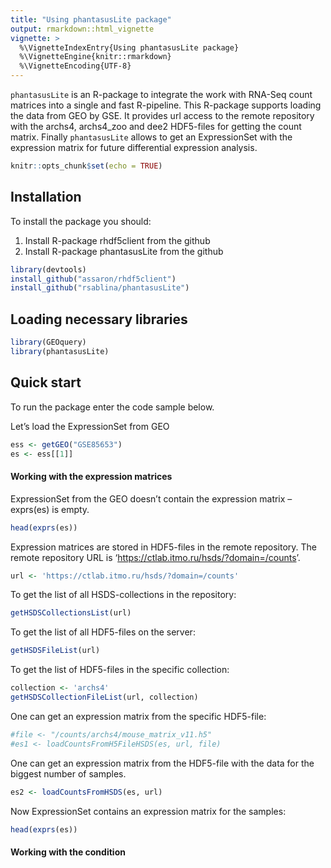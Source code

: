 ```yaml
---
title: "Using phantasusLite package"
output: rmarkdown::html_vignette
vignette: >
  %\VignetteIndexEntry{Using phantasusLite package}
  %\VignetteEngine{knitr::rmarkdown}
  %\VignetteEncoding{UTF-8}
---
```


`phantasusLite` is an R-package to integrate the work with RNA-Seq count matrices into a single and fast R-pipeline. This R-package supports loading the data from GEO by GSE. It provides url access to the remote repository with the archs4, archs4_zoo and dee2 HDF5-files for getting the count matrix. Finally `phantasusLite` allows to get an ExpressionSet with the expression matrix for future differential expression analysis.

```r
knitr::opts_chunk$set(echo = TRUE)
```

## Installation

To install the package you should:

1.  Install R-package rhdf5client from the github
2.  Install R-package phantasusLite from the github

```r
library(devtools)
install_github("assaron/rhdf5client")
install_github("rsablina/phantasusLite")
```

## Loading necessary libraries

```r
library(GEOquery)
library(phantasusLite)
```

## Quick start

To run the package enter the code sample below.

Let's load the ExpressionSet from GEO

```r
ess <- getGEO("GSE85653")
es <- ess[[1]]
```

#### Working with the expression matrices

ExpressionSet from the GEO doesn't contain the expression matrix -- exprs(es) is empty.

```r
head(exprs(es))
```

Expression matrices are stored in HDF5-files in the remote repository. The remote repository URL is '<https://ctlab.itmo.ru/hsds/?domain=/counts>'.

```r
url <- 'https://ctlab.itmo.ru/hsds/?domain=/counts'
```

To get the list of all HSDS-collections in the repository:

```r
getHSDSCollectionsList(url)
```

To get the list of all HDF5-files on the server:

```r
getHSDSFileList(url)
```

To get the list of HDF5-files in the specific collection:

```r
collection <- 'archs4'
getHSDSCollectionFileList(url, collection)
```

One can get an expression matrix from the specific HDF5-file:

```r
#file <- "/counts/archs4/mouse_matrix_v11.h5"
#es1 <- loadCountsFromH5FileHSDS(es, url, file)
```

One can get an expression matrix from the HDF5-file with the data for the biggest number of samples.

```r
es2 <- loadCountsFromHSDS(es, url)
```

Now ExpressionSet contains an expression matrix for the samples:

```r
head(exprs(es))
```

#### Working with the condition
